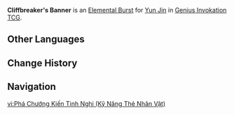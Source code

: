 {{About|the Character Card Skill for [[Genius Invokation TCG]]|the Playable Character Talent|Cliffbreaker's Banner}}
{{Genius Invokation TCG Skill Infobox
|title      = Cliffbreaker's Banner
|image      = Cliffbreaker's Banner Character Card Skill.png
|type       = Elemental Burst
|character  = Yun Jin
|matching   = 3
|element    = Geo
|energy     = 2
|effect     = Deals 3 {{Color|Geo DMG}}, creates 3 stacks of Flying Cloud Flag Formation.<br><br>{{Icon/TCG|Flying Cloud Flag Formation}} '''Flying Cloud Flag Formation'''<br>'''When your character uses a Normal Attack:''' If you have no more than 1 card in your Hand, this Skill costs 1 less Elemental Die.<br><u>Usage(s)</u>: 1 (Can stack. Max 4 stacks)
|order      = 4
}}
'''Cliffbreaker's Banner''' is an [[Character Card Elemental Burst|Elemental Burst]] for [[Yun Jin (Character Card)|Yun Jin]] in [[Genius Invokation TCG]].

==Other Languages==
{{Other Languages|Cliffbreaker's Banner}}

==Change History==
{{Change History|4.7}}

==Navigation==
{{Genius Invokation TCG Skill Navbox|Yun Jin}}

[[vi:Phá Chướng Kiến Tinh Nghi (Kỹ Năng Thẻ Nhân Vật)]]